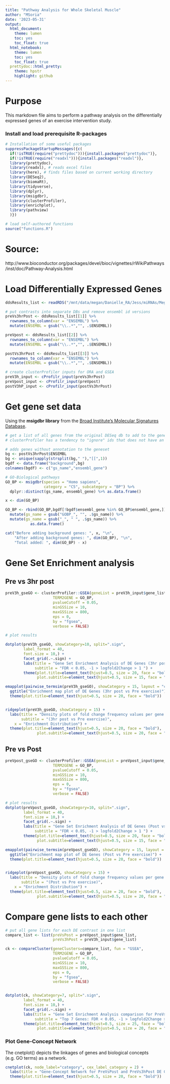 ```yaml
---
title: "Pathway Analysis for Whole Skeletal Muscle"
author: "MSoria"
date: '2023-05-31'
output:
  html_document:
    theme: lumen
    toc: yes
    toc_float: true
  html_notebook:
    theme: lumen
    toc: yes
    toc_float: true
  prettydoc::html_pretty:
    theme: hpstr
    highlight: github
---
```


# Purpose

This markdown file aims to perform a pathway analysis on the differentially expressed genes of an exercise intervention study.

### Install and load prerequisite R-packages

```r
# Installation of some useful packages
suppressPackageStartupMessages({c(
  if(!isTRUE(require("prettydoc"))){install.packages("prettydoc")},
  if(!isTRUE(require("readxl"))){install.packages("readxl")},
  library(prettydoc),
  library(readxl), # reads excel files
  library(here), # finds files based on current working directory
  library(DESeq2),
  library(biomaRt),
  library(tidyverse),
  library(dplyr),
  library(msigdbr),
  library(clusterProfiler),
  library(enrichplot),
  library(pathview)
  )})

# load self-authored functions 
source("functions.R")

```

# Source:
http://www.bioconductor.org/packages/devel/bioc/vignettes/rWikiPathways/inst/doc/Pathway-Analysis.html

# Load Differentially Expressed Genes
```r
ddsResults_list <- readRDS("/mnt/data/megan/Danielle_RA/Jess/miRNAs/Meg/rds/ddsResults_wholeMusc.rds")

# put contrasts into separate DBs and remove ensembl id versions 
preVs3hrPost <- ddsResults_list[[1]] %>% 
  rownames_to_column(var = "ENSEMBL") %>% 
  mutate(ENSEMBL = gsub("\\..*","", .$ENSEMBL))

preVpost <- ddsResults_list[[2]] %>% 
  rownames_to_column(var = "ENSEMBL") %>% 
  mutate(ENSEMBL = gsub("\\..*","", .$ENSEMBL))

postVs3hrPost <- ddsResults_list[[3]] %>% 
  rownames_to_column(var = "ENSEMBL") %>% 
  mutate(ENSEMBL = gsub("\\..*","", .$ENSEMBL))

# create clusterProfiler inputs for ORA and GSEA
preV3h_input <- cProfilr_input(preVs3hrPost)
preVpost_input <- cProfilr_input(preVpost)
postV3hP_input <- cProfilr_input(postVs3hrPost)

```


# Get gene set data 
Using the **msigdbr library** from the [Broad Institute's Molecular Signatures Database](https://www.gsea-msigdb.org/gsea/msigdb/collections.jsp).

```r
# get a list of all genes from the original DESeq db to add to the gene set data
# clusterProfiler has a tendency to "ignore" ids that does not have an annotation in the gene sets

# adds genes without annotation to the geneset
bg <- postVs3hrPost$ENSEMBL
bg <- unique(sapply(strsplit(bg," "),"[[",1))
bgdf <- data.frame("background",bg)
colnames(bgdf) <- c("gs_name","ensembl_gene")

# GO-Biological pathways
GO_BP <- msigdbr(species = "Homo sapiens", 
                 category = "C5", subcategory = "BP") %>% 
  dplyr::distinct(gs_name, ensembl_gene) %>% as.data.frame()

x <- dim(GO_BP)

GO_BP <- rbind(GO_BP,bgdf[!bgdf$ensembl_gene %in% GO_BP$ensembl_gene,]) %>% 
  mutate(gs_name = gsub("GOBP_", "", .$gs_name)) %>% 
  mutate(gs_name = gsub("_", " ", .$gs_name)) %>% 
           as.data.frame()

cat("Before adding background genes: ", x, "\n",
    "After adding background genes: ", dim(GO_BP), "\n",
    "Total added: ", dim(GO_BP) - x)
```

# Gene Set Enrichment analysis 
## Pre vs 3hr post 
```r
preV3h_gseGO <- clusterProfiler::GSEA(geneList = preV3h_input$gene_list, 
                     TERM2GENE = GO_BP,
                     pvalueCutoff = 0.05,
                     minGSSize = 10, 
                     maxGSSize = 800,
                     eps = 0,
                     by = "fgsea",
                     verbose = FALSE)

# plot results

dotplot(preV3h_gseGO, showCategory=10, split=".sign",
        label_format = 40,
        font.size = 10,) +
        facet_grid(.~.sign) + 
        labs(title = "Gene Set Enrichment Analysis of DE Genes (3hr post vs Pre exercise)",
             subtitle = "FDR < 0.05, -1 > logfold2Change > 1 ") +
        theme(plot.title=element_text(hjust=0.5, size = 20, face = "bold"),
              plot.subtitle=element_text(hjust=0.5, size = 15, face = "bold")) 

emapplot(pairwise_termsim(preV3h_gseGO), showCategory = 15, layout = "circle") +
  ggtitle("Enrichment map plot of DE Genes (3hr post vs Pre exercise)") +
  theme(plot.title=element_text(hjust=0.5, size = 20, face = "bold"))


ridgeplot(preV3h_gseGO, showCategory = 15) + 
  labs(title = "Density plots of fold change frequency values per gene within each set",
       subtitle = "(3hr post vs Pre exercise)",
    x = "Enrichment Distribution") +
  theme(plot.title=element_text(hjust=0.5, size = 20, face = "bold"),
              plot.subtitle=element_text(hjust=0.5, size = 20, face = "bold"))
```
## Pre vs Post 
```r
preVpost_gseGO <- clusterProfiler::GSEA(geneList = preVpost_input$gene_list, 
                     TERM2GENE = GO_BP,
                     pvalueCutoff = 0.05,
                     minGSSize = 10, 
                     maxGSSize = 800,
                     eps = 0,
                     by = "fgsea",
                     verbose = FALSE)

# plot results
dotplot(preVpost_gseGO, showCategory=10, split=".sign",
        label_format = 40,
        font.size = 10,) +
        facet_grid(.~.sign) + 
        labs(title = "Gene Set Enrichment Analysis of DE Genes (Post vs Pre exercise)",
             subtitle = "FDR < 0.05, -1 > logfold2Change > 1 ") +
        theme(plot.title=element_text(hjust=0.5, size = 20, face = "bold"),
              plot.subtitle=element_text(hjust=0.5, size = 15, face = "bold")) 

emapplot(pairwise_termsim(preVpost_gseGO), showCategory = 15, layout = "circle") +
  ggtitle("Enrichment map plot of DE Genes (Post vs Pre exercise)") +
  theme(plot.title=element_text(hjust=0.5, size = 20, face = "bold"))


ridgeplot(preVpost_gseGO, showCategory = 15) + 
  labs(title = "Density plots of fold change frequency values per gene within each set",
       subtitle = "(Post vs Pre exercise)",
    x = "Enrichment Distribution") +
  theme(plot.title=element_text(hjust=0.5, size = 20, face = "bold"),
              plot.subtitle=element_text(hjust=0.5, size = 20, face = "bold"))

```

# Compare gene lists to each other

```r
# put all gene lists for each DE contrast in one list
compare_list <- list(preVsPost = preVpost_input$gene_list,
                     preVs3hPost = preV3h_input$gene_list)

ck <- compareCluster(geneClusters=compare_list, fun = "GSEA", 
                     TERM2GENE = GO_BP,
                     pvalueCutoff = 0.05,
                     minGSSize = 10, 
                     maxGSSize = 800,
                     eps = 0,
                     by = "fgsea",
                     verbose = FALSE)


dotplot(ck, showCategory=7, split=".sign",
        label_format = 40,
        font.size = 10,) +
        facet_grid(.~.sign) + 
        labs(title = "Gene Set Enrichment Analysis comparison for PreVsPost and PreVs3hPost DE Genes", 
             subtitle = "Top 7 Genes: FDR < 0.05, -1 > logfold2Change > 1 ") +
        theme(plot.title=element_text(hjust=0.5, size = 25, face = "bold"),
              plot.subtitle=element_text(hjust=0.5, size = 20, face = "bold"))
```

### Plot Gene-Concept Network
The cnetplot() depicts the linkages of genes and biological concepts (e.g. GO terms) as a network.
```r
cnetplot(ck, node_label="category", cex_label_category = 2) + 
  labs(title = "Gene-Concept Network for PreVsPost and PreVs3hPost DE Genes") +
  theme(plot.title=element_text(hjust=0.5, size = 20, face = "bold"))
```



